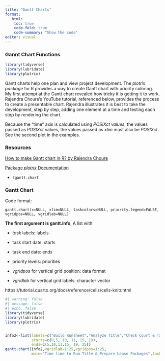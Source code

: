```yaml
---
title: "Gantt Charts"
format: 
   html:
    toc: true
    code-fold: true
    code-summary: "Show the code"
editor: visual
---
```


### Gannt Chart Functions

```r
library(tidyverse)
library(lubridate)
library(plotrix)
```

Gantt charts help one plan and view project development. The *plotrix package* for R provides a way to create Gantt chart with priority coloring. My first attempt at the Gantt chart revealed how tricky it is getting it to work. Rajendra Choure's YouTube tutorial, referenced below, provides the process to create a presentable chart. Rajendra illustrates it is best to take the development, step by step, adding one element at a time and testing each step by rendering the chart.

Because the "time" axis is calculated using *POSIXct values*, the values passed as *POSIXct* values, the values passed as *xlim* must also be *POSIXct*. See the second plot in the examples.

### Resources

[How to make Gantt chart in R? by Rajendra Choure](https://www.youtube.com/watch?v=l2CoYEOrt5s)

[Package *plotrix* Documentation](https://cran.r-project.org/web/packages/plotrix/plotrix.pdf)

-   `?gantt.chart`

### Gantt Chart

Code format:

`gantt.chart(x=NULL, xlim=NULL, taskcolors=NULL, priority.legend=FALSE, vgridpos=NULL, vgridlab=NULL)`

**The first argument is gantt.info**, A list with

-   *task* labels: labels

-   task start date: starts

-   task end date: ends

-   priority levels: priorities

-   *vgridpos* for vertical grid position: data format

-   *vgridlab* for vertical grid labels: character vector

https://tutorial.quarto.org/docs/reference/cells/cells-knitr.html

```r
#| warning: false
#| message: false
#| echo: false
library(tidyverse)
library(lubridate)
library(plotrix)


info2<-list(labels=c("Build Runsheet","Analyze Title","Check Court & Tax Records","Calculate Owner Interests","Build Report", "Prepare Lease Packages"),
            starts=c(0,5, 10, 11, 15, 19),
            ends=c(5,10,11,15, 19, 25))
gantt.chart(info2,vgridlab=1:25,vgridpos=1:25,
            main="Time line to Run Title & Prepare Lease Packages",taskcolors="lightgray")
 
 
```
